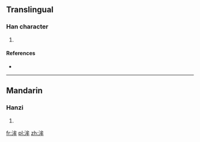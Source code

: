 ==Translingual==

===Han character===
{{Han char|rn=85|rad=水|as=06|sn=9|four=33150|canj=EIHQ}}

# {{defn|Han|sort=水06}}

====References====
* {{Han ref|kx=0621.020|dkj=17389|dj=1017.020|hdz=31618.030|uh=6D20|ud=27936|bh=CFA8|bd=53160}}

----

==Mandarin==

===Hanzi===
{{cmn-hanzi|pin=[[móu]] ([[mou2]]), [[w]] (wu)|wg=mou<sup>2</sup>, <sup>u</sup>}}

# {{defn|lang=cmn|sort=水06}}

[[fr:洠]]
[[pl:洠]]
[[zh:洠]]